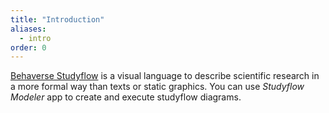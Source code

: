 ```yaml
---
title: "Introduction"
aliases: 
  - intro
order: 0
---
```


[Behaverse Studyflow](https://behaverse.org/data-model/spec/general/studyflows) is a visual language to describe scientific research in a more formal way than texts or static graphics. You can use *Studyflow Modeler* app to create and execute studyflow diagrams.
